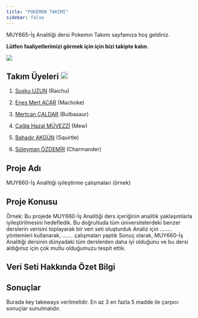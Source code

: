```yaml
---
title: "POKEMON TAKIMI"
sidebar: false 
---
```


MUY665-İş Analitiği dersi Pokemın Takımı sayfamıza hoş geldiniz.

**Lütfen faaliyetlerimizi görmek için için bizi takipte kalın.**

![](https://media.giphy.com/media/v1.Y2lkPTc5MGI3NjExMGZ2bjJ3cW14YjYxZ2czYXNzb3ViZHN2cnA0ZHcyYTg0dXpmYnd0OSZlcD12MV9pbnRlcm5hbF9naWZfYnlfaWQmY3Q9Zw/8UGGp7rQvfhe63HrFq/giphy.gif){fig-align="center"}

## Takım Üyeleri ![](https://upload.wikimedia.org/wikipedia/commons/5/53/Pok%C3%A9_Ball_icon.svg){width="20"}

1.  [Susku UZUN](/takim/suskuuzun.qmd) (Raichu)

2.  [Enes Mert ACAR](/takim/enesmertacar.qmd) (Machoke)

3.  [Mertcan ÇALDAR](/takim/mertcancaldar.qmd) (Bulbasaur)

4.  [Çağla Hazal MÜVEZZİ](/takim/caglahazalmuvezzi.qmd) (Mew)

5.  [Bahadır AKGÜN](/takim/bahadirakgun.qmd) (Squirtle)

6.  [Süleyman ÖZDEMİR](/takim/suleymanozdemir.qmd) (Charmander)

## Proje Adı

MUY660-İş Analitiği iyileştirme çalışmaları (örnek)

## Proje Konusu

Örnek: Bu projede MUY660-İş Analitiği ders içeriğinin analitik yaklaşımlarla iyileştirilmesini hedefledik. Bu doğrultuda tüm üniversitelerdeki benzer derslerin verisini toplayarak bir veri seti oluşturduk Analiz için ........ yöntemleri kullanarak, ....... çalışmaları yaptık Sonuç olarak, MUY660-İş Analitiği dersinin dünyadaki tüm derslerden daha iyi olduğunu ve bu dersi aldığımız için çok mutlu olduğumuzu tespit ettik.

## Veri Seti Hakkında Özet Bilgi

## Sonuçlar

Burada key takeways verilmelidir. En az 3 en fazla 5 madde ile çarpıcı sonuçlar sunulmalıdır.
